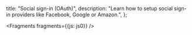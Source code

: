   title: "Social sign-in (OAuth)",
  description: "Learn how to setup social sign-in providers like Facebook, Google or Amazon.",
};


<Fragments fragments={{js: js0}} />